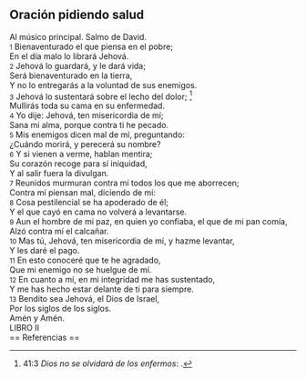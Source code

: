 == Oración pidiendo salud ==

Al músico principal. Salmo de David.<br>
{{anchor|1}} <small>1</small> Bienaventurado el que piensa en el pobre;<br>
En el día malo lo librará Jehová.<br>
{{anchor|2}} <small>2</small> Jehová lo guardará, y le dará vida;<br>
Será bienaventurado en la tierra,<br>
Y no lo entregarás a la voluntad de sus enemigos.<br>
{{anchor|3}} <small>3</small> Jehová lo sustentará sobre el lecho del dolor; <ref>41:3 ''Dios no se olvidará de los enfermos'': {{lib|LU|148|5|5}}.</ref><br>
Mullirás toda su cama en su enfermedad.<br>
{{anchor|4}} <small>4</small> Yo dije: Jehová, ten misericordia de mí;<br>
Sana mi alma, porque contra ti he pecado.<br>
{{anchor|5}} <small>5</small> Mis enemigos dicen mal de mí, preguntando:<br>
¿Cuándo morirá, y perecerá su nombre?<br>
{{anchor|6}} <small>6</small> Y si vienen a verme, hablan mentira;<br>
Su corazón recoge para sí iniquidad,<br>
Y al salir fuera la divulgan.<br>
{{anchor|7}} <small>7</small> Reunidos murmuran contra mí todos los que me aborrecen;<br>
Contra mí piensan mal, diciendo de mí:<br>
{{anchor|8}} <small>8</small> Cosa pestilencial se ha apoderado de él;<br>
Y el que cayó en cama no volverá a levantarse.<br>
{{anchor|9}} <small>9</small> Aun el hombre de mi paz, en quien yo confiaba, el que de mi pan comía,<br>
Alzó contra mí el calcañar.<br>
{{anchor|10}} <small>10</small> Mas tú, Jehová, ten misericordia de mí, y hazme levantar,<br>
Y les daré el pago.<br>
{{anchor|11}} <small>11</small> En esto conoceré que te he agradado,<br>
Que mi enemigo no se huelgue de mí.<br>
{{anchor|12}} <small>12</small> En cuanto a mí, en mi integridad me has sustentado,<br>
Y me has hecho estar delante de ti para siempre.<br>
{{anchor|13}} <small>13</small> Bendito sea Jehová, el Dios de Israel,<br>
Por los siglos de los siglos.<br>
Amén y Amén.<br>
LIBRO II<br>
== Referencias ==

<references />
